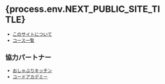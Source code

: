 # {process.env.NEXT_PUBLIC_SITE_TITLE}

-   [このサイトについて](./about)
-   [コース一覧](./chapters)

## 協力パートナー

-   [おしゃぶりキッチン](https://oshaburikitchin.com)
-   [コードアカデミー](https://www.code.ac.jp/)
